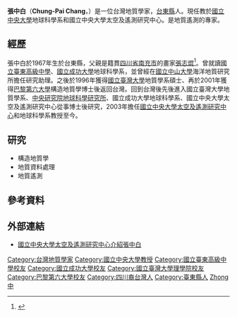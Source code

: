 {{Infobox_Scientist      
| name = 張中白        
| image = Dr Chung-Pai Chang.jpg
| caption = 張中白，2012年
| birth_date = 1967年   
| birth_place = {{TWN}}[[台東縣|台東縣]]
| death_date =           
| death_place =         
| residence = {{TWN}} 
| nationality = {{ROC}}  
| field = 地質學家       
| work_institution = 國立中央大學地球科學系教授<br>國立中央大學太空及遙測研究中心 
| alma_mater = [[國立臺東高級中學|國立臺東高級中學]]<br>[[國立成功大學|國立成功大學]]地球科學系學士<br>[[國立臺灣大學|國立臺灣大學]]地質學系碩士<br>[[巴黎第六大學|巴黎第六大學]]構造地質學博士          
| doctoral_advisor = 奧利佛·安吉利爾（Oliver Angelier）<ref>[http://www.dpps.ttct.edu.tw/front/bin/ptlist.phtml?Category=49 臺東縣池上鄉大坡國小全球資訊網，安吉利爾教授] {{webarchive|url=https://web.archive.org/web/20120228224301/http://www.dpps.ttct.edu.tw/front/bin/ptlist.phtml?Category=49 |date=2012-02-28 }}</ref>
| doctoral_students =    
| known_for = 構造地質學<br>地質資料處理<br>地質遙測
| prizes = 
| religion =      
| footnotes =    
}}
'''張中白'''（'''Chung-Pai Chang'''，{{bd|1967年||||catIdx=張}}）是一位台灣地質學家，[[台東縣|台東縣]]人。現任教於[[國立中央大學|國立中央大學]]地球科學系和國立中央大學太空及遙測研究中心。是地質遙測的專家。

==經歷==
張中白於1967年生於台東縣，父親是籍貫[[四川省|四川省]][[南充市|南充市]]的畫家[[張志焜|張志焜]]<ref>{{Cite web |url=http://www.lz520.net/article/2006/0911/lz520_848.html |title=油菜花开 南充籍台胞爱“湿地” |access-date=2011-12-25 |archive-url=https://web.archive.org/web/20090107035304/http://www.lz520.net/article/2006/0911/lz520_848.html |archive-date=2009-01-07 |dead-url=yes }}</ref>。曾就讀[[國立臺東高級中學|國立臺東高級中學]]、[[國立成功大學|國立成功大學]]地球科學系，並曾經在[[國立中山大學|國立中山大學]]海洋地質研究所擔任研究助理。之後於1996年獲得[[國立臺灣大學|國立臺灣大學]]地質學系碩士、再於2001年獲得[[巴黎第六大學|巴黎第六大學]]構造地質學博士後返回台灣。回到台灣後先後進入國立臺灣大學地質學系、[[中央研究院|中央研究院]][[中央研究院地球科學研究所|地球科學研究所]]、國立成功大學地球科學系、國立中央大學太空及遙測研究中心從事博士後研究，2003年擔任[[國立中央大學太空及遙測研究中心|國立中央大學太空及遙測研究中心]]和地球科學系教授至今。

==研究==
*構造地質學
*地質資料處理
*地質遙測

==參考資料==
<references/>

==外部連結==
*[http://www.csrsr.ncu.edu.tw/08CSRWeb/ChinVer/C1AboutUs/faculty/cpchang.php 國立中央大學太空及遙測研究中心介紹張中白] {{Wayback|url=http://www.csrsr.ncu.edu.tw/08CSRWeb/ChinVer/C1AboutUs/faculty/cpchang.php |date=20160305003557 }}

{{DEFAULTSORT:Zhang張}}
[[Category:台灣地質學家|Category:台灣地質學家]]
[[Category:國立中央大學教授|Category:國立中央大學教授]]
[[Category:國立臺東高級中學校友|Category:國立臺東高級中學校友]]
[[Category:國立成功大學校友|Category:國立成功大學校友]]
[[Category:國立臺灣大學理學院校友|Category:國立臺灣大學理學院校友]]
[[Category:巴黎第六大學校友|Category:巴黎第六大學校友]]
[[Category:四川裔台灣人|Category:四川裔台灣人]]
[[Category:臺東縣人|Category:臺東縣人]]
[[Category:張姓|Zhong中]]